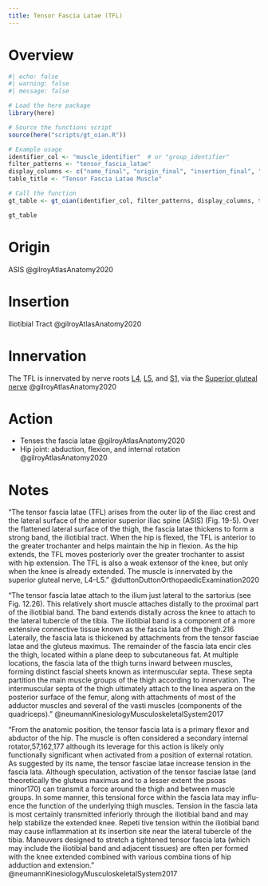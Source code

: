 ```yaml
---
title: Tensor Fascia Latae (TFL)
---
```


# Overview

```r
#| echo: false
#| warning: false
#| message: false

# Load the here package
library(here)

# Source the functions script
source(here("scripts/gt_oian.R"))

# Example usage
identifier_col <- "muscle_identifier"  # or "group_identifier"
filter_patterns <- "tensor_fascia_latae"
display_columns <- c("name_final", "origin_final", "insertion_final", "innervation_final", "action_final")
table_title <- "Tensor Fascia Latae Muscle"

# Call the function
gt_table <- gt_oian(identifier_col, filter_patterns, display_columns, table_title)

gt_table
```

# Origin {#origin}

ASIS @gilroyAtlasAnatomy2020 

# Insertion {#insertion}

Iliotibial Tract @gilroyAtlasAnatomy2020 


# Innervation {#innervation}

The TFL is innervated by nerve roots [L4]({{< var ref-nerve-root.l4 >}}), [L5]({{< var ref-nerve-root.l5 >}}), and [S1]({{< var ref-nerve-root.s1 >}}), via the [Superior gluteal nerve]({{< var ref-superior-gluteal-nerve.path >}})  @gilroyAtlasAnatomy2020



# Action {#action}

- Tenses the fascia latae @gilroyAtlasAnatomy2020
- Hip joint: abduction, flexion, and internal rotation @gilroyAtlasAnatomy2020



# Notes

"The tensor fascia latae (TFL) arises from the outer lip of the iliac crest and the lateral surface of the anterior superior iliac spine (ASIS) (Fig. 19-5). Over the flattened lateral surface of the thigh, the fascia latae thickens to form a strong band, the iliotibial tract. When the hip is flexed, the TFL is anterior to the greater trochanter and helps maintain the hip in flexion. As the hip extends, the TFL moves posteriorly over the greater trochanter to assist with hip extension. The TFL is also a weak extensor of the knee, but only when the knee is already extended. The muscle is innervated by the superior gluteal nerve, L4–L5." @duttonDuttonOrthopaedicExamination2020 


“The tensor fascia latae attach to the ilium just lateral to the sartorius (see Fig. 12.26). This relatively short muscle attaches distally to the proximal part of the iliotibial band. The band extends distally across the knee to attach to the lateral tubercle of the tibia. The iliotibial band is a component of a more extensive connec­tive tissue known as the fascia lata of the thigh.216 Laterally, the fascia lata is thickened by attachments from the tensor fasciae latae and the gluteus maximus. The remainder of the fascia lata encir­ cles the thigh, located within a plane deep to subcutaneous fat. At multiple locations, the fascia lata of the thigh turns inward between muscles, forming distinct fascial sheets known as intermuscular	septa. These septa partition the main muscle groups of the thigh according to innervation. The intermuscular septa of the thigh ultimately attach to the linea aspera on the posterior surface of the femur, along with attachments of most of the adductor muscles and several of the vasti muscles (components of the quadriceps).”  @neumannKinesiologyMusculoskeletalSystem2017

“From the anatomic position, the tensor fascia lata is a primary flexor and abductor of the hip. The muscle is often considered a secondary internal rotator,57,162,177 although its leverage for this action is likely only functionally significant when activated from a position of external rotation. As suggested by its name, the tensor fasciae latae increase tension in the fascia lata. Although speculation, activation of the tensor fasciae latae (and theoretically the gluteus maximus and to a lesser extent the psoas minor170) can transmit a force around the thigh and between muscle groups. In some manner, this tensional force within the fascia lata may influ­ ence the function of the underlying thigh muscles. Tension in the fascia lata is most certainly transmitted inferiorly through the iliotibial band and may help stabilize the extended knee. Repeti­ tive tension within the iliotibial band may cause inflammation at its insertion site near the lateral tubercle of the tibia. Maneuvers designed to stretch a tightened tensor fascia lata (which may include the iliotibial band and adjacent tissues) are often per­ formed with the knee extended combined with various combina­ tions of hip adduction and extension.” @neumannKinesiologyMusculoskeletalSystem2017
